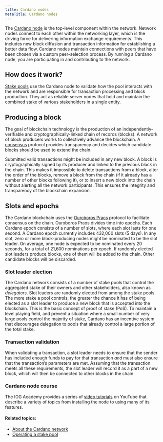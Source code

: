 ```yaml
---
title: Cardano nodes
metaTitle: Cardano nodes
---
```


The [Cardano node](https://github.com/input-output-hk/cardano-node#overview-of-the-cardano-node-repository) is the top-level component within the network. Network nodes connect to each other within the networking layer, which is the driving force
for delivering information exchange requirements. This includes new block
diffusion and transaction information for establishing a better data flow.
Cardano nodes maintain connections with peers that have been chosen via a custom
peer-selection process. By running a Cardano node, you are participating in and
contributing to the network.

## How does it work?

[Stake pools](https://docs.cardano.org/core-concepts/stake-pools) use the Cardano node to validate how the pool interacts with the
network and are responsible for transaction processing and block production.
They act as reliable server nodes that hold and maintain the combined stake of
various stakeholders in a single entity.

## Producing a block

The goal of blockchain technology is the production of an
independently-verifiable and cryptographically-linked chain of records (blocks).
A network of block producers works to collectively advance the blockchain. A
[consensus](https://docs.cardano.org/learn/consensus-explained) protocol provides transparency and decides which candidate blocks
should be used to extend the chain.

Submitted valid transactions might be included in any new block. A block is
cryptographically signed by its producer and linked to the previous block in the
chain. This makes it impossible to delete transactions from a block, alter the
order of the blocks, remove a block from the chain (if it already has a number
of other blocks following it), or to insert a new block into the chain without
alerting all the network participants. This ensures the integrity and
transparency of the blockchain expansion.

## Slots and epochs

The Cardano blockchain uses the [Ouroboros Praos](https://eprint.iacr.org/2017/573.pdf) protocol to facilitate consensus
on the chain. Ouroboros Praos divides time into epochs. Each Cardano epoch
consists of a number of slots, where each slot lasts for one second. A Cardano
epoch currently includes 432,000 slots (5 days). In any slot, zero or more
block-producing nodes might be nominated to be the slot leader. On average, one
node is expected to be nominated every 20 seconds, for a total of 21,600
nominations per epoch. If randomly elected slot leaders produce blocks, one of
them will be added to the chain. Other candidate blocks will be discarded.

### Slot leader election

The Cardano network consists of a number of stake pools that control the
aggregated stake of their owners and other stakeholders, also known as
*delegators*. Slot leaders are randomly elected from among the stake pools. The
more stake a pool controls, the greater the chance it has of being elected as
a slot leader to produce a new block that is accepted into the blockchain. This
is the basic concept of proof of stake (PoS). To maintain a level playing field, and prevent a situation where a small number of very large pools control the majority of stake, Cardano has an incentive system that discourages delegation to pools that already control a large portion of the total stake.

### Transaction validation

When validating a transaction, a slot leader needs to ensure that the sender has
included enough funds to pay for that transaction *and* must also ensure that the
transaction’s parameters are met. Assuming that the transaction meets all these
requirements, the slot leader will record it as a part of a new block, which
will then be connected to other blocks in the chain.

### Cardano node course
The IOG Academy provides a series of [video tutorials](https://www.youtube.com/playlist?list=PLNEK_Ejlx3x2ut-Pq-hi0NFVsgKB3EddR) on YouTube that describe a variety of topics from installing the node to using many of its features.

#### Related topics:

-   [About the Cardano network](https://docs.cardano.org/explore-cardano/cardano-network/about-the-cardano-network)
-   [Operating a stake pool](https://docs.cardano.org/operating-a-stake-pool/stake-pool-operations-101/)
